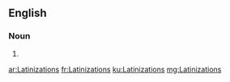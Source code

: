 ==English==

===Noun===
{{head|en}}

# {{plural of|Latinization}}

[[ar:Latinizations]]
[[fr:Latinizations]]
[[ku:Latinizations]]
[[mg:Latinizations]]